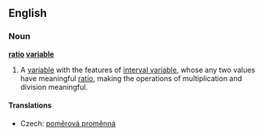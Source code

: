 ==English==
{{wikipedia|Level of measurement}}
===Noun===
'''[[ratio]] [[variable]]'''

# {{statistics}} A [[variable]] with the features of [[interval variable]], whose any two values have meaningful [[ratio]], making the operations of multiplication and division meaningful.

====Translations====
{{trans-top|ratio variable}}
*Czech: [[poměrová proměnná]] {{f}}
{{trans-mid}}
{{trans-bottom}}